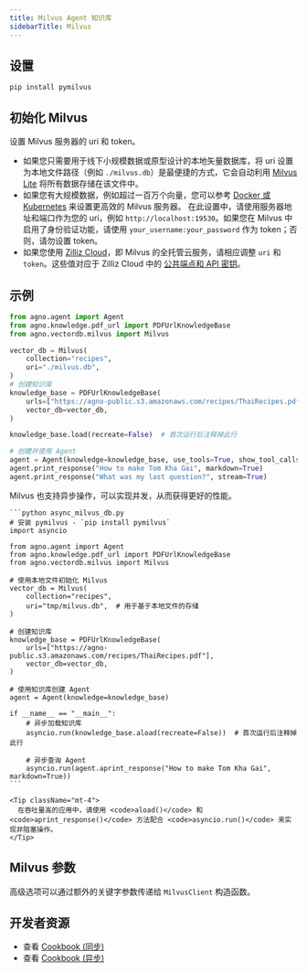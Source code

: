 ```yaml
---
title: Milvus Agent 知识库
sidebarTitle: Milvus
---
```


## 设置

```shell
pip install pymilvus
```

## 初始化 Milvus

设置 Milvus 服务器的 uri 和 token。

- 如果您只需要用于线下小规模数据或原型设计的本地矢量数据库，将 uri 设置为本地文件路径（例如 `./milvus.db`）是最便捷的方式，它会自动利用 [Milvus Lite](https://milvus.io/docs/milvus_lite.md) 将所有数据存储在该文件中。
- 如果您有大规模数据，例如超过一百万个向量，您可以参考 [Docker 或 Kubernetes](https://milvus.io/docs/quickstart.md) 来设置更高效的 Milvus 服务器。
  在此设置中，请使用服务器地址和端口作为您的 uri，例如 `http://localhost:19530`。如果您在 Milvus 中启用了身份验证功能，请使用 `your_username:your_password` 作为 token；否则，请勿设置 token。
- 如果您使用 [Zilliz Cloud](https://zilliz.com/cloud)，即 Milvus 的全托管云服务，请相应调整 `uri` 和 `token`。这些值对应于 Zilliz Cloud 中的 [公共端点和 API 密钥](https://docs.zilliz.com/docs/on-zilliz-cloud-console#cluster-details)。

## 示例

```python agent_with_knowledge.py
from agno.agent import Agent
from agno.knowledge.pdf_url import PDFUrlKnowledgeBase
from agno.vectordb.milvus import Milvus

vector_db = Milvus(
    collection="recipes",
    uri="./milvus.db",
)
# 创建知识库
knowledge_base = PDFUrlKnowledgeBase(
    urls=["https://agno-public.s3.amazonaws.com/recipes/ThaiRecipes.pdf"],
    vector_db=vector_db,
)

knowledge_base.load(recreate=False)  # 首次运行后注释掉此行

# 创建并使用 Agent
agent = Agent(knowledge=knowledge_base, use_tools=True, show_tool_calls=True)
agent.print_response("How to make Tom Kha Gai", markdown=True)
agent.print_response("What was my last question?", stream=True)
```

<Card title="异步支持 ⚡">
  <div className="mt-2">
    <p>
      Milvus 也支持异步操作，可以实现并发，从而获得更好的性能。
    </p>
    
    ```python async_milvus_db.py
    # 安装 pymilvus - `pip install pymilvus`
    import asyncio

    from agno.agent import Agent
    from agno.knowledge.pdf_url import PDFUrlKnowledgeBase
    from agno.vectordb.milvus import Milvus

    # 使用本地文件初始化 Milvus
    vector_db = Milvus(
        collection="recipes",
        uri="tmp/milvus.db",  # 用于基于本地文件的存储
    )

    # 创建知识库
    knowledge_base = PDFUrlKnowledgeBase(
        urls=["https://agno-public.s3.amazonaws.com/recipes/ThaiRecipes.pdf"],
        vector_db=vector_db,
    )

    # 使用知识库创建 Agent
    agent = Agent(knowledge=knowledge_base)

    if __name__ == "__main__":
        # 异步加载知识库
        asyncio.run(knowledge_base.aload(recreate=False))  # 首次运行后注释掉此行

        # 异步查询 Agent
        asyncio.run(agent.aprint_response("How to make Tom Kha Gai", markdown=True))
    ```
    
    <Tip className="mt-4">
      在吞吐量高的应用中，请使用 <code>aload()</code> 和 <code>aprint_response()</code> 方法配合 <code>asyncio.run()</code> 来实现非阻塞操作。
    </Tip>
  </div>
</Card>

## Milvus 参数

<Snippet file="vectordb_milvus_params.mdx" />

高级选项可以通过额外的关键字参数传递给 `MilvusClient` 构造函数。

## 开发者资源

- 查看 [Cookbook (同步)](https://github.com/agno-agi/agno/blob/main/cookbook/agent_concepts/knowledge/vector_dbs/milvus_db/milvus_db.py)
- 查看 [Cookbook (异步)](https://github.com/agno-agi/agno/blob/main/cookbook/agent_concepts/knowledge/vector_dbs/milvus_db/async_milvus_db.py)